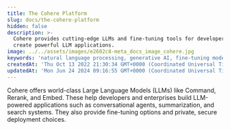 ```yaml
---
title: The Cohere Platform
slug: docs/the-cohere-platform
hidden: false
description: >-
  Cohere provides cutting-edge LLMs and fine-tuning tools for developers to
  create powerful LLM applications.
image: ../../assets/images/e2602c8-meta_docs_image_cohere.jpg
keywords: 'natural language processing, generative AI, fine-tuning models'
createdAt: 'Thu Oct 13 2022 21:30:34 GMT+0000 (Coordinated Universal Time)'
updatedAt: 'Mon Jun 24 2024 09:16:55 GMT+0000 (Coordinated Universal Time)'
---
```

Cohere offers world-class Large Language Models (LLMs) like Command, Rerank, and Embed. These help developers and enterprises build LLM-powered applications such as conversational agents, summarization, and search systems. They also provide fine-tuning options and private, secure deployment choices.
